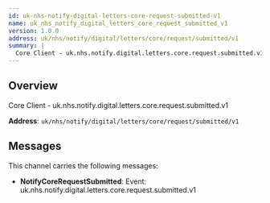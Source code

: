 ```yaml
---
id: uk-nhs-notify-digital-letters-core-request-submitted-v1
name: uk_nhs_notify_digital_letters_core_request_submitted_v1
version: 1.0.0
address: uk/nhs/notify/digital/letters/core/request/submitted/v1
summary: |
  Core Client - uk.nhs.notify.digital.letters.core.request.submitted.v1
---
```


## Overview

Core Client - uk.nhs.notify.digital.letters.core.request.submitted.v1

**Address**: `uk/nhs/notify/digital/letters/core/request/submitted/v1`

## Messages

This channel carries the following messages:

- **NotifyCoreRequestSubmitted**: Event: uk.nhs.notify.digital.letters.core.request.submitted.v1
